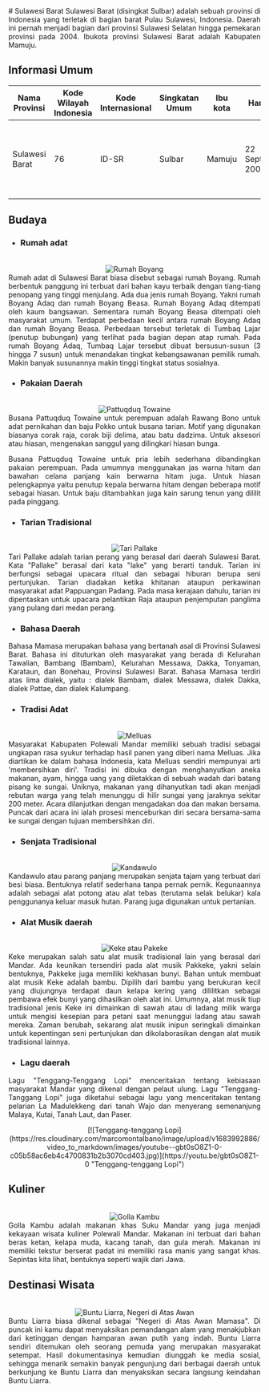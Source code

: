 <div align="justify">
   # Sulawesi Barat
   Sulawesi Barat (disingkat Sulbar) adalah sebuah provinsi di Indonesia yang terletak di bagian barat Pulau Sulawesi, Indonesia. Daerah ini pernah menjadi bagian dari provinsi Sulawesi Selatan hingga pemekaran provinsi pada 2004. Ibukota provinsi Sulawesi Barat adalah Kabupaten Mamuju.

   ## Informasi Umum
   | Nama Provinsi | Kode Wilayah Indonesia | Kode Internasional | Singkatan Umum | Ibu kota |    Hari Jadi     |                                                                           Lambang                                                                                                                       |
   |---------------|------------------------|--------------------|----------------|----------|------------------|---------------------------------------------------------------------------------------------------------------------------------------------------------------------------------------------------------|
   | Sulawesi Barat|          76            |       ID-SR        |    Sulbar      | Mamuju   | 22 September 2004| <div align="center"><img alt="Lambang" width="150" src="https://upload.wikimedia.org/wikipedia/commons/thumb/8/89/Coat_of_arms_of_West_Sulawesi.svg/90px-Coat_of_arms_of_West_Sulawesi.svg.png"/></div> |

   ## Budaya

   - ### Rumah adat
   <br/>
   <div align="center"><img alt="Rumah Boyang" src="https://akcdn.detik.net.id/community/media/visual/2022/09/17/rumah-adat-mandar_169.jpeg?w=700&q=90"/></div>
   Rumah adat di Sulawesi Barat biasa disebut sebagai rumah Boyang. Rumah berbentuk panggung ini terbuat dari bahan kayu terbaik dengan tiang-tiang penopang yang tinggi menjulang. Ada dua jenis rumah Boyang. Yakni rumah Boyang Adaq dan rumah Boyang Beasa. Rumah Boyang Adaq ditempati oleh kaum bangsawan. Sementara rumah Boyang Beasa ditempati oleh masyarakat umum. Terdapat perbedaan kecil antara rumah Boyang Adaq dan rumah Boyang Beasa. Perbedaan tersebut terletak di Tumbaq Lajar (penutup bubungan) yang terlihat pada bagian depan atap rumah. Pada rumah Boyang Adaq, Tumbaq Lajar tersebut dibuat bersusun-susun (3 hingga 7 susun) untuk menandakan tingkat kebangsawanan pemilik rumah. Makin banyak susunannya makin tinggi tingkat status sosialnya.
   
   - ### Pakaian Daerah
   <br/>
   <div align="center"><img alt="Pattuqduq Towaine" src="https://i0.wp.com/www.mantabz.com/wp-content/uploads/2019/09/Pattuqduq-Towaine.jpg?ssl=1"/></div>
   Busana Pattuqduq Towaine untuk perempuan adalah Rawang Bono untuk adat pernikahan dan baju Pokko untuk busana tarian. Motif yang digunakan biasanya corak raja, corak biji delima, atau batu dadzima. Untuk aksesori atau hiasan, mengenakan sanggul yang dilingkari hiasan bunga.
   
   Busana Pattuqduq Towaine untuk pria lebih sederhana dibandingkan pakaian perempuan. Pada umumnya menggunakan jas warna hitam dan bawahan celana panjang kain berwarna hitam juga. Untuk hiasan pelengkapnya yaitu penutup kepala berwarna hitam dengan beberapa motif sebagai hiasan. Untuk baju ditambahkan juga kain sarung tenun yang dililit pada pinggang.

   - ### Tarian Tradisional
   <br/>
   <div align="center"><img alt="Tari Pallake" src="https://dimensiindonesia.com/wp-content/uploads/2023/03/Tari-Pallake.jpeg"/></div>
   Tari Pallake adalah tarian perang yang berasal dari daerah Sulawesi Barat. Kata "Pallake" berasal dari kata "lake" yang berarti tanduk. Tarian ini berfungsi sebagai upacara ritual dan sebagai hiburan berupa seni pertunjukan. Tarian diadakan ketika khitanan ataupun perkawinan masyarakat adat Pappuangan Padang. Pada masa kerajaan dahulu, tarian ini dipentaskan untuk upacara pelantikan Raja ataupun penjemputan panglima yang pulang dari medan perang.

   - ### Bahasa Daerah
   Bahasa Mamasa merupakan bahasa yang bertanah asal di Provinsi Sulawesi Barat. Bahasa ini dituturkan oleh masyarakat yang berada di Kelurahan Tawalian, Bambang (Bambam), Kelurahan Messawa, Dakka, Tonyaman, Karataun, dan Bonehau, Provinsi Sulawesi Barat. Bahasa Mamasa terdiri atas lima dialek, yaitu : dialek Bambam, dialek Messawa, dialek Dakka, dialek Pattae, dan dialek Kalumpang.
   
   - ### Tradisi Adat
   <br/>
   <div align="center"><img alt="Melluas" src="https://cdn.idntimes.com/content-images/community/2020/12/150919-melluas8-9946d2b64b240dd1850c8719f35d2ca8-9627be0613d86eb1a7fc000faac9bdd5.jpg"/></div>
   Masyarakat Kabupaten Polewali Mandar memiliki sebuah tradisi sebagai ungkapan rasa syukur terhadap hasil panen yang diberi nama Melluas. Jika diartikan ke dalam bahasa Indonesia, kata Melluas sendiri mempunyai arti 'membersihkan diri'. Tradisi ini dibuka dengan menghanyutkan aneka makanan, ayam, hingga uang yang diletakkan di sebuah wadah dari batang pisang ke sungai. Uniknya, makanan yang dihanyutkan tadi akan menjadi rebutan warga yang telah menunggu di hilir sungai yang jaraknya sekitar 200 meter. Acara dilanjutkan dengan mengadakan doa dan makan bersama. Puncak dari acara ini ialah prosesi menceburkan diri secara bersama-sama ke sungai dengan tujuan membersihkan diri.
   
   - ### Senjata Tradisional
   <br/>
   <div align="center"><img alt="Kandawulo" src="https://pdbifiles.nos.jkt-1.neo.id/files/2018/05/17/oakirbin_Kandawulo.jpg"/></div>
   Kandawulo atau parang panjang merupakan senjata tajam yang terbuat dari besi biasa. Bentuknya relatif sederhana tanpa pernak pernik. Kegunaannya adalah sebagai alat potong atau alat tebas (terutama selak belukar) kala penggunanya keluar masuk hutan. Parang juga digunakan untuk pertanian. 
   
   - ### Alat Musik daerah
   <br/>
   <div align="center"><img alt="Keke atau Pakeke" src="https://warisanbudaya.kemdikbud.go.id/dashboard/media/photos/2014004935-pencatatan-1_1582873347.jpg"/></div>
   Keke merupakan salah satu alat musik tradisional lain yang berasal dari Mandar. Ada keunikan tersendiri pada alat musik Pakkeke, yakni selain bentuknya, Pakkeke juga memiliki kekhasan bunyi. Bahan untuk membuat alat musik Keke adalah bambu. Dipilih dari bambu yang berukuran kecil yang diujungnya terdapat daun kelapa kering yang dililitkan sebagai pembawa efek bunyi yang dihasilkan oleh alat ini. Umumnya, alat musik tiup tradisional jenis Keke ini dimainkan di sawah atau di ladang milik warga untuk mengisi kesepian para petani saat menunggui ladang atau sawah mereka. Zaman berubah, sekarang alat musik inipun seringkali dimainkan untuk kepentingan seni pertunjukan dan dikolaborasikan dengan alat musik tradisional lainnya.
   
   - ### Lagu daerah
   Lagu "Tenggang-Tenggang Lopi" menceritakan tentang kebiasaan masyarakat Mandar yang dikenal dengan pelaut ulung. Lagu "Tenggang-Tanggang Lopi" juga diketahui sebagai lagu yang menceritakan tentang pelarian La Madulekkeng dari tanah Wajo dan menyerang semenanjung Malaya, Kutai, Tanah Laut, dan Paser.
   <br/>
   <div align="center">[![Tenggang-tenggang Lopi](https://res.cloudinary.com/marcomontalbano/image/upload/v1683992886/video_to_markdown/images/youtube--gbt0sO8Z1-0-c05b58ac6eb4c4700831b2b3070cd403.jpg)](https://youtu.be/gbt0sO8Z1-0 "Tenggang-tenggang Lopi")</div>
   
   ## Kuliner
   <br/>
   <div align="center"><img alt="Golla Kambu" src="https://asset-a.grid.id/crop/0x0:0x0/700x465/photo/2018/12/03/1812813622.jpg"/></div>
   Golla Kambu adalah makanan khas Suku Mandar yang juga menjadi kekayaan wisata kuliner Polewali Mandar. Makanan ini terbuat dari bahan beras ketan, kelapa muda, kacang tanah, dan gula merah. Makanan ini memiliki tekstur berserat padat ini memiliki rasa manis yang sangat khas. Sepintas kita lihat, bentuknya seperti wajik dari Jawa.

   ## Destinasi Wisata
   <br/>
   <div align="center"><img alt="Buntu Liarra, Negeri di Atas Awan" src="https://www.celebes.co/wp-content/uploads/2020/05/Buntu-Liarra-Mamasa.jpg"/></div>
   Buntu Liarra biasa dikenal sebagai "Negeri di Atas Awan Mamasa". Di puncak ini kamu dapat menyaksikan pemandangan alam yang menakjubkan dari ketinggan dengan hamparan awan putih yang indah. Buntu Liarra sendiri ditemukan oleh seorang pemuda yang merupakan masyarakat setempat. Hasil dokumentasinya kemudian diunggah ke media sosial, sehingga menarik semakin banyak pengunjung dari berbagai daerah untuk berkunjung ke Buntu Liarra dan menyaksikan secara langsung keindahan Buntu Liarra. 
</div>